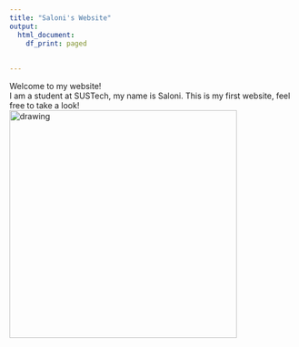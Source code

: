 ```yaml
---
title: "Saloni's Website"
output:
  html_document:
    df_print: paged
    
   
---
```


Welcome to my website!  
I am a student at SUSTech, my name is Saloni.
This is my first website, feel free to take a look!
<img src="figs/Me.JPG" alt="drawing" width="400"/>